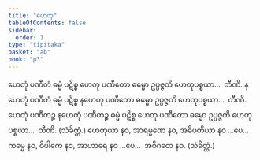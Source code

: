 ```yaml
---
title: "ဟေတု"
tableOfContents: false
sidebar:
  order: 1
type: "tipitaka"
basket: "ab"
book: "p3"
---
```



<DynamicBreadcrumb />

<Division number="421" book="p3" e="ch" v="39" p="291">

<Paragraph number="912" book="p3">
ဟေတုံ ပဏီတံ ဓမ္မံ ပဋိစ္စ ဟေတု ပဏီတော ဓမ္မော ဥပ္ပဇ္ဇတိ ဟေတုပစ္စယာ…  တီဏိ.
</Paragraph>

<Paragraph number="913" book="p3">
နဟေတုံ ပဏီတံ ဓမ္မံ ပဋိစ္စ နဟေတု ပဏီတော ဓမ္မော ဥပ္ပဇ္ဇတိ ဟေတုပစ္စယာ…  တီဏိ.
</Paragraph>

<Paragraph number="914" book="p3">
ဟေတုံ ပဏီတဉ္စ နဟေတုံ ပဏီတဉ္စ ဓမ္မံ ပဋိစ္စ ဟေတု ပဏီတော ဓမ္မော ဥပ္ပဇ္ဇတိ ဟေတုပစ္စယာ…  တီဏိ. (သံခိတ္တံ.)
</Paragraph>

</Division>
<Division number="422" book="p3" e="ch" v="39" p="292">

<Paragraph number="915" book="p3">
ဟေတုယာ နဝ, အာရမ္မဏေ နဝ, အဓိပတိယာ နဝ …ပေ…  ကမ္မေ နဝ, ဝိပါကေ နဝ, အာဟာရေ နဝ …ပေ…  အဝိဂတေ နဝ. (သံခိတ္တံ.)
</Paragraph>
</Division>
